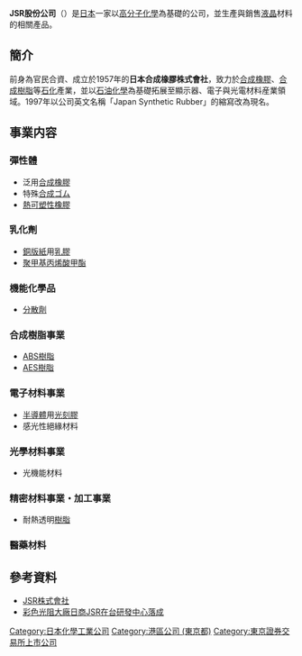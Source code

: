 {{expand|time=2015-12-19T23:01:11+00:00}}
{{Infobox_Company
| company_name = JSR
| company_name_en = JSR Corporation
| company_logo = JSRlogo.gif
| company_type = [[株式会社|株式会社]]
| original_text = {{lang|ja|JSR株式会社}}<br/>（{{lang|ja|ジェイエスアール}}）
| original_spelling =
| company_slogan =
| market_information =
| abbreviated_name =
| foundation = 1957年12月10日
| location = {{flagicon|Japan}} [[東京都|東京都]][[港區_(東京都)|港區]][[東新橋_(東京都港區)|東新橋]]一丁目9番2号
| zip_code = 〒105-8640
| telephone_no =
| key_people = [[代表董事|代表取締役]][[董事長|社長]]：小柴滿信
| industry =
| products = [[化學|化學]]
| capital = 
| revenue = 
| operating_income =
| profit =
| total_asset = 
| net_asset =
| market_value =
| num_employees = 單體：2,488名<br/>連結:5,990名
| P/E ratio =
| earnings per share =
| Net asset value =
| accounting_period = 3月末
| parent =
| major_shareholder = 
| homepage = http://www.jsr.co.jp/
| width = 
}}'''JSR股份公司'''（{{lang-ja|JSR株式会社}}）是[[日本|日本]]一家以[[高分子化學|高分子化學]]為基礎的公司，並生產與銷售[[液晶|液晶]]材料的相關產品。

==簡介==
前身為官民合資、成立於1957年的'''日本合成橡膠株式會社'''，致力於[[合成橡膠|合成橡膠]]、[[合成樹脂|合成樹脂]]等[[石化|石化]]產業，並以[[石油化學|石油化學]]為基礎拓展至顯示器、電子與光電材料産業領域。1997年以公司英文名稱「Japan Synthetic Rubber」的縮寫改為現名。

== 事業内容 ==
=== 彈性體 ===
* 泛用[[合成橡膠|合成橡膠]]
* 特殊[[合成ゴム|合成ゴム]]
* [[熱可塑性橡膠|熱可塑性橡膠]]
=== 乳化劑 ===
* [[銅版紙|銅版紙]]用[[乳膠|乳膠]]
* [[聚甲基丙烯酸甲酯|聚甲基丙烯酸甲酯]]
=== 機能化學品 ===
* [[分散劑|分散劑]]

=== 合成樹脂事業 ===
* [[ABS樹脂|ABS樹脂]]
* [[AES樹脂|AES樹脂]]
=== 電子材料事業 ===
* [[半導體|半導體]]用[[光刻膠|光刻膠]]
* 感光性絕緣材料
=== 光學材料事業 ===
* 光機能材料
=== 精密材料事業・加工事業 ===
* 耐熱透明[[樹脂|樹脂]]
=== 醫藥材料 ===


==參考資料==
* [http://www.digitimes.com.tw/tw/dt/n/shwnws.asp?CnlID=10&Cat=15&id=271961 JSR株式會社]{{Wayback|url=http://www.digitimes.com.tw/tw/dt/n/shwnws.asp?CnlID=10&Cat=15&id=271961 |date=20160305144811 }}
* [https://web.archive.org/web/20160304190930/http://www.moea.gov.tw/Mns/populace/news/News.aspx?kind=1&menu_id=40&news_id=24415 彩色光阻大廠日商JSR在台研發中心落成]
{{公司小作品}}

[[Category:日本化學工業公司|Category:日本化學工業公司]]
[[Category:港區公司_(東京都)|Category:港區公司 (東京都)]]
[[Category:東京證券交易所上市公司|Category:東京證券交易所上市公司]]